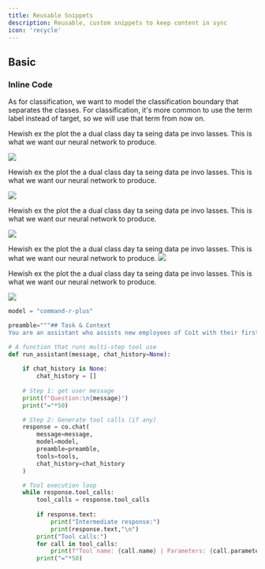 ```yaml
---
title: Reusable Snippets
description: Reusable, custom snippets to keep content in sync
icon: 'recycle'
---
```


## Basic

### Inline Code

As for classification, we want to model the classification boundary that separates
the classes. For classification, it's more common to use the term label instead of
target, so we will use that term from now on.

Hewish ex the plot the a dual class day ta seing data pe invo lasses.
This is what we want our neural network to produce.

![](https://res.cloudinary.com/db3qe7k73/image/upload/v1725250150/47w_xms7ik.jpg)

Hewish ex the plot the a dual class day ta seing data pe invo lasses.
This is what we want our neural network to produce.

![](https://res.cloudinary.com/db3qe7k73/image/upload/v1725250174/44w_nkozwr.jpg)

Hewish ex the plot the a dual class day ta seing data pe invo lasses.
This is what we want our neural network to produce.

![](https://res.cloudinary.com/db3qe7k73/image/upload/v1725250175/42w_c4rhs1.jpg)

Hewish ex the plot the a dual class day ta seing data pe invo lasses.
This is what we want our neural network to produce.
![](https://res.cloudinary.com/db3qe7k73/image/upload/v1725250174/45w_ggwi6f.jpg)

Hewish ex the plot the a dual class day ta seing data pe invo lasses.
This is what we want our neural network to produce.

![](https://res.cloudinary.com/db3qe7k73/image/upload/v1725250174/46w_bi2exw.jpg)


```python PYTHON
model = "command-r-plus"

preamble="""## Task & Context
You are an assistant who assists new employees of Co1t with their first week. You respond to their questions and assist them with their needs. Today is Monday, June 24, 2024"""

# A function that runs multi-step tool use
def run_assistant(message, chat_history=None):
    
    if chat_history is None:
        chat_history = []
        
    # Step 1: get user message
    print(f"Question:\n{message}")
    print("="*50)

    # Step 2: Generate tool calls (if any)    
    response = co.chat(
        message=message,
        model=model,
        preamble=preamble,
        tools=tools,
        chat_history=chat_history
    )

    # Tool execution loop
    while response.tool_calls:
        tool_calls = response.tool_calls
        
        if response.text:
            print("Intermediate response:")
            print(response.text,"\n")
        print("Tool calls:")
        for call in tool_calls:
            print(f"Tool name: {call.name} | Parameters: {call.parameters}")
        print("="*50)
```
